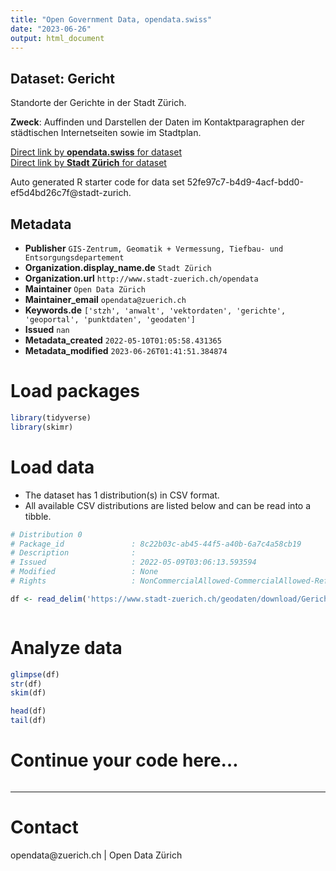 ```yaml
---
title: "Open Government Data, opendata.swiss"
date: "2023-06-26"
output: html_document
---
```


## Dataset: Gericht

Standorte der Gerichte in der Stadt Zürich.

**Zweck**: Auffinden und Darstellen der Daten im Kontaktparagraphen der städtischen Internetseiten sowie im Stadtplan.

[Direct link by **opendata.swiss** for dataset](https://opendata.swiss/de/dataset/gericht2)<br>
[Direct link by **Stadt Zürich** for dataset](https://data.stadt-zuerich.ch/dataset/geo_gericht)

Auto generated R starter code for data set 52fe97c7-b4d9-4acf-bdd0-ef5d4bd26c7f@stadt-zurich.

## Metadata

- **Publisher** `GIS-Zentrum, Geomatik + Vermessung, Tiefbau- und Entsorgungsdepartement`
- **Organization.display_name.de** `Stadt Zürich`
- **Organization.url** `http://www.stadt-zuerich.ch/opendata`
- **Maintainer** `Open Data Zürich`
- **Maintainer_email** `opendata@zuerich.ch`
- **Keywords.de** `['stzh', 'anwalt', 'vektordaten', 'gerichte', 'geoportal', 'punktdaten', 'geodaten']`
- **Issued** `nan`
- **Metadata_created** `2022-05-10T01:05:58.431365`
- **Metadata_modified** `2023-06-26T01:41:51.384874`


# Load packages

```r

library(tidyverse)
library(skimr)

```

# Load data

-   The dataset has 1 distribution(s) in CSV format.
-   All available CSV distributions are listed below and can be read into a tibble.

```r

# Distribution 0
# Package_id               : 8c22b03c-ab45-44f5-a40b-6a7c4a58cb19
# Description              : 
# Issued                   : 2022-05-09T03:06:13.593594
# Modified                 : None
# Rights                   : NonCommercialAllowed-CommercialAllowed-ReferenceNotRequired

df <- read_delim('https://www.stadt-zuerich.ch/geodaten/download/Gericht?format=10008')



```

# Analyze data

```r

glimpse(df)
str(df)
skim(df)

head(df)
tail(df)

```

# Continue your code here...

```r

```

------------------------------------------------------------------------

# Contact

opendata@zuerich.ch | Open Data Zürich
